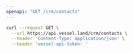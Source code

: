 ```yaml
---
openapi: "GET /crm/contacts"
---
```


<RequestExample>

```bash Request
curl --request GET \
  --url https://api.vessel.land/crm/contacts \
  --header 'Content-Type: application/json' \
  --header 'vessel-api-token: '
```

</RequestExample>
